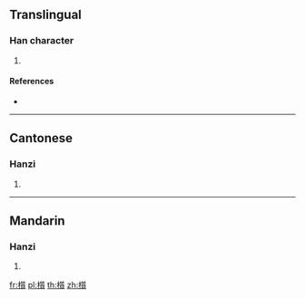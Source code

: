 ==Translingual==

===Han character===
{{Han char|rn=75|rad=木|as=15|sn=19|four=42986|canj=DHLC}}

# {{defn|Han|sort=木15}}

====References====
* {{Han ref|kx=0559.300|dkj=15788|dj=0949.050|hdz=21314.100|uh=6ACD|ud=27341|bh=F257|bd=62039}}

----

==Cantonese==

===Hanzi===
{{yue-hanzi|jyut=|y=jat1}}

# {{defn|lang=yue|sort=木15}}

----

==Mandarin==

===Hanzi===
{{cmn-hanzi|pin=[[zhì]] ([[zhi4]])|wg=chih<sup>4</sup>}}

# {{defn|lang=cmn|sort=木15}}

[[fr:櫍]]
[[pl:櫍]]
[[th:櫍]]
[[zh:櫍]]